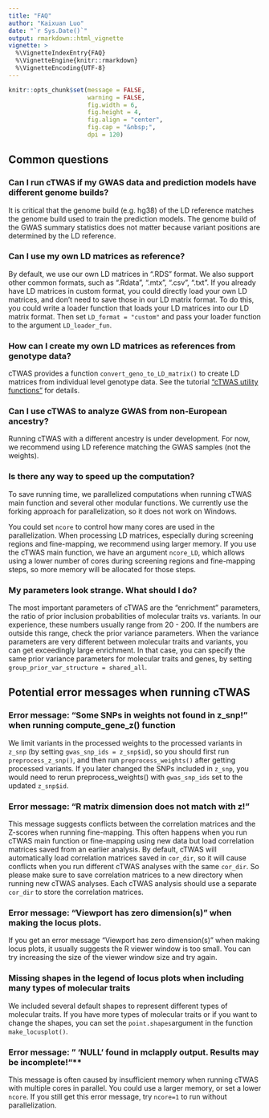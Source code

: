 ```yaml
---
title: "FAQ"
author: "Kaixuan Luo"
date: "`r Sys.Date()`"
output: rmarkdown::html_vignette
vignette: >
  %\VignetteIndexEntry{FAQ}
  %\VignetteEngine{knitr::rmarkdown}
  %\VignetteEncoding{UTF-8}
---
```



```r
knitr::opts_chunk$set(message = FALSE,
                      warning = FALSE,
                      fig.width = 6,
                      fig.height = 4,
                      fig.align = "center",
                      fig.cap = "&nbsp;",
                      dpi = 120)
```


## Common questions

###  Can I run cTWAS if my GWAS data and prediction models have different genome builds?

It is critical that the genome build (e.g. hg38) of the LD reference matches the genome build used to train the prediction models. The genome build of the GWAS summary statistics does not matter because variant positions are determined by the LD reference.

### Can I use my own LD matrices as reference?

By default, we use our own LD matrices in ".RDS" format. We also support other common formats, such as ".Rdata", ".mtx", ".csv", ".txt". If you already have LD matrices in custom format, you could directly load your own LD matrices, and don't need to save those in our LD matrix format. To do this, you could write a loader function that loads your LD matrices into our LD matrix format. Then set `LD_format = "custom"` and pass your loader function to the argument `LD_loader_fun`. 

### How can I create my own LD matrices as references from genotype data?

cTWAS provides a function `convert_geno_to_LD_matrix()` to create LD matrices from  individual level genotype data. See the tutorial ["cTWAS utility functions"][utility_functions_tutorial] for details.

### Can I use cTWAS to analyze GWAS from non-European ancestry?

Running cTWAS with a different ancestry is under development. For now, we recommend using LD reference matching the GWAS samples (not the weights). 

### Is there any way to speed up the computation?

To save running time, we parallelized computations when running cTWAS main function and several other modular functions. We currently use the forking approach for parallelization, so it does not work on Windows. 

You could set `ncore` to control how many cores are used in the parallelization.  When processing LD matrices, especially during screening regions and fine-mapping, we recommend using larger memory. If you use the cTWAS main function, we have an argument `ncore_LD`, which allows using a lower number of cores during screening regions and fine-mapping steps, so more memory will be allocated for those steps. 

### My parameters look strange. What should I do? 

The most important parameters of cTWAS are the “enrichment” parameters, the ratio of prior inclusion probabilities of molecular traits vs. variants. In our experience, these numbers usually range from 20 - 200. If the numbers are outside this range, check the prior variance parameters. When the variance parameters are very different between molecular traits and variants, you can get exceedingly large enrichment. In that case, you can specify the same prior variance parameters for molecular traits and genes, by setting `group_prior_var_structure = shared_all`. 

## Potential error messages when running cTWAS

### Error message: "Some SNPs in weights not found in z_snp!" when running compute_gene_z() function

We limit variants in the processed weights to the processed variants in `z_snp` (by setting `gwas_snp_ids = z_snp$id`), so you should first run `preprocess_z_snp()`, and then run `preprocess_weights()` after getting processed variants.  If you later changed the SNPs included in `z_snp`, you would need to rerun preprocess_weights() with `gwas_snp_ids` set to the updated `z_snp$id`.

### Error message: “R matrix dimension does not match with z!"
   
This message suggests conflicts between the correlation matrices and the Z-scores when running fine-mapping. This often happens when you run cTWAS main function or fine-mapping using new data but load correlation matrices saved from an earlier analysis. By default, cTWAS will automatically load correlation matrices saved in `cor_dir`, so it will cause conflicts when you run different cTWAS analyses with the same `cor_dir`. So please make sure to save correlation matrices to a new directory when running new cTWAS analyses. Each cTWAS analysis should use a separate `cor_dir` to store the correlation matrices. 

### Error message: "Viewport has zero dimension(s)" when making the locus plots.

If you get an error message "Viewport has zero dimension(s)" when making locus plots, it usually suggests the R viewer window is too small. You can try increasing the size of the viewer window size and try again. 

### Missing shapes in the legend of locus plots when including many types of molecular traits

We included several default shapes to represent different types of molecular traits. If you have more types of molecular traits or if you want to change the shapes, you can set the `point.shapes`argument in the function `make_locusplot()`. 

### Error message: " 'NULL' found in mclapply output. Results may be incomplete!"**

This message is often caused by insufficient memory when running cTWAS with multiple cores in parallel. You could use a larger memory, or set a lower `ncore`. If you still get this error message, try `ncore=1` to run without parallelization. 


[minimal_tutorial]: https://xinhe-lab.github.io/multigroup_ctwas/articles/minimal_tutorial.html
[preparing_input_data_tutorial]: https://xinhe-lab.github.io/multigroup_ctwas/articles/preparing_input_data.html
[running_ctwas_analysis_tutorial]: https://xinhe-lab.github.io/multigroup_ctwas/articles/running_ctwas_analysis.html
[summarizing_results_tutorial]: https://xinhe-lab.github.io/multigroup_ctwas/articles/summarizing_results.html
[postprocessing_tutorial]: https://xinhe-lab.github.io/multigroup_ctwas/articles/postprocessing.html
[utility_functions_tutorial]:https://xinhe-lab.github.io/multigroup_ctwas/articles/utility_functions.html

